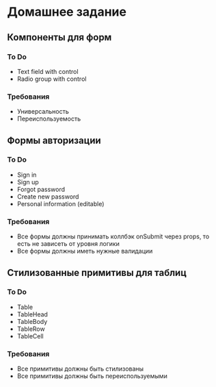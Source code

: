 # Домашнее задание

## Компоненты для форм

### To Do

- Text field with control
- Radio group with control

### Требования

- Универсальность
- Переиспользуемость

## Формы авторизации

### To Do

- Sign in
- Sign up
- Forgot password
- Create new password
- Personal information (editable)

### Требования

- Все формы должны принимать коллбэк onSubmit через props, то есть не зависеть от уровня логики
- Все формы должны иметь нужные валидации

## Стилизованные примитивы для таблиц

### To Do

- Table
- TableHead
- TableBody
- TableRow
- TableCell

### Требования

- Все примитивы должны быть стилизованы
- Все примитивы должны быть переиспользуемыми
